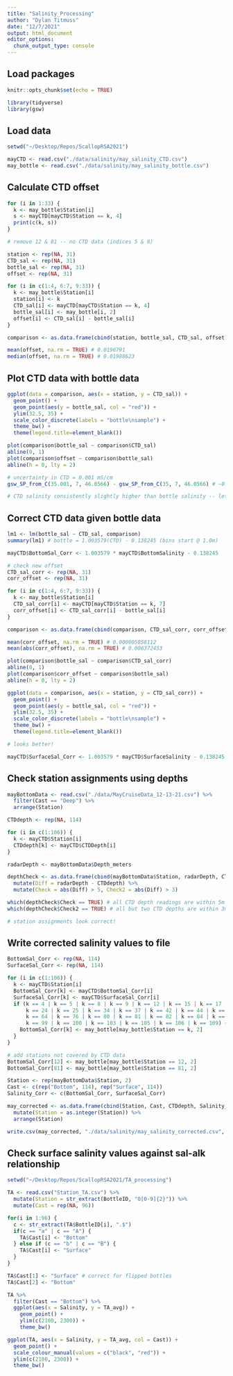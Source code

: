 ```yaml
---
title: "Salinity_Processing"
author: "Dylan Titmuss"
date: "12/7/2021"
output: html_document
editor_options: 
  chunk_output_type: console
---
```


## Load packages
```r
knitr::opts_chunk$set(echo = TRUE)

library(tidyverse)
library(gsw)
```

## Load data
```r
setwd("~/Desktop/Repos/ScallopRSA2021")

mayCTD <- read.csv("./data/salinity/may_salinity_CTD.csv")
may_bottle <- read.csv("./data/salinity/may_salinity_bottle.csv")
```

## Calculate CTD offset
```r
for (i in 1:33) {
  k <- may_bottle$Station[i]
  s <- mayCTD[mayCTD$Station == k, 4]
  print(c(k, s))
}

# remove 12 & 81 -- no CTD data (indices 5 & 8)

station <- rep(NA, 31)
CTD_sal <- rep(NA, 31)
bottle_sal <- rep(NA, 31)
offset <- rep(NA, 31)

for (i in c(1:4, 6:7, 9:33)) {
  k <- may_bottle$Station[i]
  station[i] <- k
  CTD_sal[i] <- mayCTD[mayCTD$Station == k, 4]
  bottle_sal[i] <- may_bottle[i, 2]
  offset[i] <- CTD_sal[i] - bottle_sal[i]
}

comparison <- as.data.frame(cbind(station, bottle_sal, CTD_sal, offset))

mean(offset, na.rm = TRUE) # 0.0196791
median(offset, na.rm = TRUE) # 0.01988623
```

## Plot CTD data with bottle data
```r
ggplot(data = comparison, aes(x = station, y = CTD_sal)) +
  geom_point() +
  geom_point(aes(y = bottle_sal, col = "red")) +
  ylim(32.5, 35) +
  scale_color_discrete(labels = "bottle\nsample") +
  theme_bw() +
  theme(legend.title=element_blank())

plot(comparison$bottle_sal ~ comparison$CTD_sal)
abline(0, 1)
plot(comparison$offset ~ comparison$bottle_sal)
abline(h = 0, lty = 2)

# uncertainty in CTD = 0.001 mS/cm
gsw_SP_from_C(35.001, 7, 46.0566) - gsw_SP_from_C(35, 7, 46.0566) # ~0.0011 PSU

# CTD salinity consistently slightly higher than bottle salinity -- let's do a correction
```

## Correct CTD data given bottle data
```r
lm1 <- lm(bottle_sal ~ CTD_sal, comparison)
summary(lm1) # bottle = 1.003579(CTD) - 0.138245 (bins start @ 1.0m)

mayCTD$BottomSal_Corr <- 1.003579 * mayCTD$BottomSalinity - 0.138245

# check new offset
CTD_sal_corr <- rep(NA, 31)
corr_offset <- rep(NA, 31)

for (i in c(1:4, 6:7, 9:33)) {
  k <- may_bottle$Station[i]
  CTD_sal_corr[i] <- mayCTD[mayCTD$Station == k, 7]
  corr_offset[i] <- CTD_sal_corr[i] - bottle_sal[i]
}

comparison <- as.data.frame(cbind(comparison, CTD_sal_corr, corr_offset))

mean(corr_offset, na.rm = TRUE) # 0.000005858112
mean(abs(corr_offset), na.rm = TRUE) # 0.006372453

plot(comparison$bottle_sal ~ comparison$CTD_sal_corr)
abline(0, 1)
plot(comparison$corr_offset ~ comparison$bottle_sal)
abline(h = 0, lty = 2)

ggplot(data = comparison, aes(x = station, y = CTD_sal_corr)) +
  geom_point() +
  geom_point(aes(y = bottle_sal, col = "red")) +
  ylim(32.5, 35) +
  scale_color_discrete(labels = "bottle\nsample") +
  theme_bw() +
  theme(legend.title=element_blank())

# looks better!

mayCTD$SurfaceSal_Corr <- 1.003579 * mayCTD$SurfaceSalinity - 0.138245
```

## Check station assignments using depths
```r
mayBottomData <- read.csv("./data/MayCruiseData_12-13-21.csv") %>%
  filter(Cast == "Deep") %>%
  arrange(Station)

CTDdepth <- rep(NA, 114)

for (i in c(1:106)) {
  k <- mayCTD$Station[i]
  CTDdepth[k] <- mayCTD$CTDDepth[i]
}

radarDepth <- mayBottomData$Depth_meters

depthCheck <- as.data.frame(cbind(mayBottomData$Station, radarDepth, CTDdepth)) %>%
  mutate(Diff = radarDepth - CTDdepth) %>%
  mutate(Check = abs(Diff) > 5, Check2 = abs(Diff) > 3)

which(depthCheck$Check == TRUE) # all CTD depth readings are within 5m of recorded radar depth
which(depthCheck$Check2 == TRUE) # all but two CTD depths are within 3m of recorded radar depth

# station assignments look correct!
```

## Write corrected salinity values to file
```r
BottomSal_Corr <- rep(NA, 114)
SurfaceSal_Corr <- rep(NA, 114)

for (i in c(1:106)) {
  k <- mayCTD$Station[i]
  BottomSal_Corr[k] <- mayCTD$BottomSal_Corr[i]
  SurfaceSal_Corr[k] <- mayCTD$SurfaceSal_Corr[i]
  if (k == 4 | k == 5 | k == 8 | k == 9 | k == 12 | k == 15 | k == 17 | k == 20 | k == 21 | 
      k == 24 | k == 25 | k == 34 | k == 37 | k == 42 | k == 44 | k == 49 | k == 58 | k == 59 | 
      k == 64 | k == 76 | k == 80 | k == 81 | k == 82 | k == 84 | k == 87 | k == 88 | k == 97 | 
      k == 99 | k == 100 | k == 103 | k == 105 | k == 106 | k == 109) {
    BottomSal_Corr[k] <- may_bottle[may_bottle$Station == k, 2]
  }
}

# add stations not covered by CTD data
BottomSal_Corr[12] <- may_bottle[may_bottle$Station == 12, 2]
BottomSal_Corr[81] <- may_bottle[may_bottle$Station == 81, 2]

Station <- rep(mayBottomData$Station, 2)
Cast <- c(rep("Bottom", 114), rep("Surface", 114))
Salinity_Corr <- c(BottomSal_Corr, SurfaceSal_Corr)

may_corrected <- as.data.frame(cbind(Station, Cast, CTDdepth, Salinity_Corr)) %>%
  mutate(Station = as.integer(Station)) %>%
  arrange(Station)

write.csv(may_corrected, "./data/salinity/may_salinity_corrected.csv", row.names = FALSE)
```

## Check surface salinity values against sal-alk relationship
```r
setwd("~/Desktop/Repos/ScallopRSA2021/TA_processing")

TA <- read.csv("Station_TA.csv") %>%
  mutate(Station = str_extract(BottleID, "0[0-9]{2}")) %>%
  mutate(Cast = rep(NA, 96))

for(i in 1:96) {
  c <- str_extract(TA$BottleID[i], ".$")
  if(c == "a" | c == "A") {
    TA$Cast[i] <- "Bottom"
  } else if (c == "b" | c == "B") {
    TA$Cast[i] <- "Surface"
  }
}

TA$Cast[1] <- "Surface" # correct for flipped bottles
TA$Cast[2] <- "Bottom"

TA %>%
  filter(Cast == "Bottom") %>%
  ggplot(aes(x = Salinity, y = TA_avg)) +
    geom_point() +
    ylim(c(2100, 2300)) +
    theme_bw()

ggplot(TA, aes(x = Salinity, y = TA_avg, col = Cast)) +
  geom_point() +
  scale_colour_manual(values = c("black", "red")) +
  ylim(c(2100, 2300)) +
  theme_bw()
```
